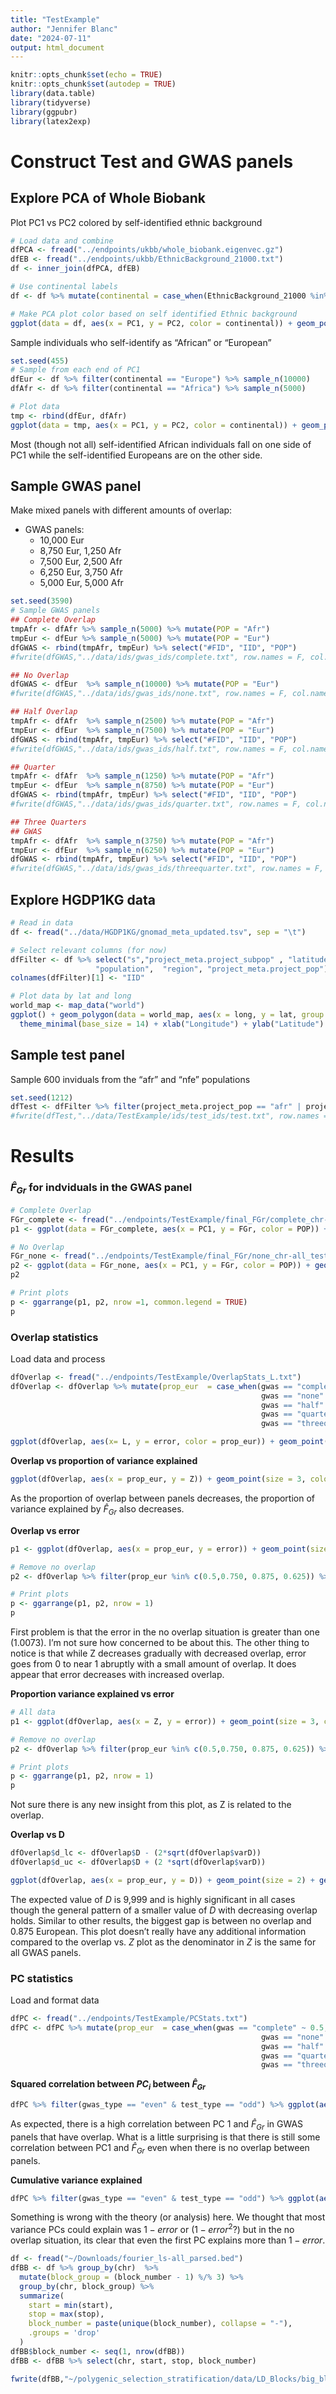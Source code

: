 ```yaml
---
title: "TestExample"
author: "Jennifer Blanc"
date: "2024-07-11"
output: html_document
---
```


```r
knitr::opts_chunk$set(echo = TRUE)
knitr::opts_chunk$set(autodep = TRUE)
library(data.table)
library(tidyverse)
library(ggpubr)
library(latex2exp)
```

# Construct Test and GWAS panels 

## Explore PCA of Whole Biobank

Plot PC1 vs PC2 colored by self-identified ethnic background
```r
# Load data and combine
dfPCA <- fread("../endpoints/ukbb/whole_biobank.eigenvec.gz")
dfEB <- fread("../endpoints/ukbb/EthnicBackground_21000.txt")
df <- inner_join(dfPCA, dfEB)

# Use continental labels 
df <- df %>% mutate(continental = case_when(EthnicBackground_21000 %in% c(4, 4001, 4002, 4003) ~ "Africa", EthnicBackground_21000 %in% c(1, 1001, 1002, 1003) ~ "Europe", EthnicBackground_21000 %in% c(2, 2001, 2002, 2003, 2004) ~ "Mixed", EthnicBackground_21000 %in% c(3, 3001, 3002, 3003, 3004) ~ "Asia"))
```

```r
# Make PCA plot color based on self identified Ethnic background
ggplot(data = df, aes(x = PC1, y = PC2, color = continental)) + geom_point() + theme_classic(base_size = 14) + scale_color_manual(values = c("darkred", "navy", "goldenrod4", "gray50"), na.value = "gray70")
```
Sample individuals who self-identify as "African" or "European"
```r
set.seed(455)
# Sample from each end of PC1
dfEur <- df %>% filter(continental == "Europe") %>% sample_n(10000)
dfAfr <- df %>% filter(continental == "Africa") %>% sample_n(5000)

# Plot data
tmp <- rbind(dfEur, dfAfr)
ggplot(data = tmp, aes(x = PC1, y = PC2, color = continental)) + geom_point() + theme_classic(base_size = 14) + scale_color_manual(values = c("darkred", "navy", "goldenrod4", "gray50"), na.value = "gray70")
```
Most (though not all) self-identified African individuals fall on one side of PC1 while the self-identified Europeans are on the other side.  

## Sample GWAS panel

Make mixed panels with different amounts of overlap:  

- GWAS panels:  
    - 10,000 Eur  
    - 8,750 Eur, 1,250 Afr  
    - 7,500 Eur, 2,500 Afr  
    - 6,250 Eur, 3,750 Afr  
    - 5,000 Eur, 5,000 Afr  

```r
set.seed(3590)
# Sample GWAS panels
## Complete Overlap
tmpAfr <- dfAfr %>% sample_n(5000) %>% mutate(POP = "Afr")
tmpEur <- dfEur %>% sample_n(5000) %>% mutate(POP = "Eur")
dfGWAS <- rbind(tmpAfr, tmpEur) %>% select("#FID", "IID", "POP")
#fwrite(dfGWAS,"../data/ids/gwas_ids/complete.txt", row.names = F, col.names = T, quote = F, sep = "\t")

## No Overlap
dfGWAS <- dfEur  %>% sample_n(10000) %>% mutate(POP = "Eur")
#fwrite(dfGWAS,"../data/ids/gwas_ids/none.txt", row.names = F, col.names = T, quote = F, sep = "\t")

## Half Overlap
tmpAfr <- dfAfr  %>% sample_n(2500) %>% mutate(POP = "Afr")
tmpEur <- dfEur  %>% sample_n(7500) %>% mutate(POP = "Eur")
dfGWAS <- rbind(tmpAfr, tmpEur) %>% select("#FID", "IID", "POP")
#fwrite(dfGWAS,"../data/ids/gwas_ids/half.txt", row.names = F, col.names = T, quote = F, sep = "\t")

## Quarter
tmpAfr <- dfAfr  %>% sample_n(1250) %>% mutate(POP = "Afr")
tmpEur <- dfEur  %>% sample_n(8750) %>% mutate(POP = "Eur")
dfGWAS <- rbind(tmpAfr, tmpEur) %>% select("#FID", "IID", "POP")
#fwrite(dfGWAS,"../data/ids/gwas_ids/quarter.txt", row.names = F, col.names = T, quote = F, sep = "\t")

## Three Quarters
## GWAS
tmpAfr <- dfAfr  %>% sample_n(3750) %>% mutate(POP = "Afr")
tmpEur <- dfEur  %>% sample_n(6250) %>% mutate(POP = "Eur")
dfGWAS <- rbind(tmpAfr, tmpEur) %>% select("#FID", "IID", "POP")
#fwrite(dfGWAS,"../data/ids/gwas_ids/threequarter.txt", row.names = F, col.names = T, quote = F, sep = "\t")
```

## Explore HGDP1KG data 

```r
# Read in data
df <- fread("../data/HGDP1KG/gnomad_meta_updated.tsv", sep = "\t")

# Select relevant columns (for now)
dfFilter <- df %>% select("s","project_meta.project_subpop" , "latitude" ,  "longitude",
                   "population",  "region", "project_meta.project_pop")
colnames(dfFilter)[1] <- "IID"

# Plot data by lat and long
world_map <- map_data("world")
ggplot() + geom_polygon(data = world_map, aes(x = long, y = lat, group = group), fill = "white", color = "black") + geom_point(data = dfFilter, aes(x = longitude, y = latitude, color = project_meta.project_pop), size = 2) +
  theme_minimal(base_size = 14) + xlab("Longitude") + ylab("Latitude") +labs(colour="POP") + theme(legend.position = "bottom")
```

## Sample test panel

Sample 600 inviduals from the "afr" and "nfe" populations
```r
set.seed(1212)
dfTest <- dfFilter %>% filter(project_meta.project_pop == "afr" | project_meta.project_pop == "nfe") %>% mutate(POP = case_when(project_meta.project_pop == "afr" ~ "Afr", project_meta.project_pop == "nfe" ~ "Eur")) %>% select("IID", "POP") %>% group_by(POP) %>% sample_n(600) %>% ungroup() %>% mutate(FID = 0) %>% select(FID, IID, POP)
#fwrite(dfTest,"../data/TestExample/ids/test_ids/test.txt", row.names = F, col.names = T, quote = F, sep = "\t")
```



# Results 

### $\hat{F}_{Gr}$ for indviduals in the GWAS panel 

```r
# Complete Overlap
FGr_complete <- fread("../endpoints/TestExample/final_FGr/complete_chr-all_test-all_Afr-Eur.txt.gz")
p1 <- ggplot(data = FGr_complete, aes(x = PC1, y = FGr, color = POP)) + geom_point() + theme_classic(base_size = 14) + scale_color_manual(values = c("darkred", "navy")) + ggtitle("Complete Overlap") + theme(plot.title = element_text(hjust = 0.5))

# No Overlap 
FGr_none <- fread("../endpoints/TestExample/final_FGr/none_chr-all_test-all_Afr-Eur.txt.gz")
p2 <- ggplot(data = FGr_none, aes(x = PC1, y = FGr, color = POP)) + geom_point() + theme_classic(base_size = 14) + scale_color_manual(values = c("navy")) + ggtitle("No Overlap") + theme(plot.title = element_text(hjust = 0.5))
p2

# Print plots
p <- ggarrange(p1, p2, nrow =1, common.legend = TRUE)
p
```

### Overlap statistics

Load data and process 
```r
dfOverlap <- fread("../endpoints/TestExample/OverlapStats_L.txt")
dfOverlap <- dfOverlap %>% mutate(prop_eur  = case_when(gwas == "complete" ~ 0.5, 
                                                        gwas == "none" ~ 1, 
                                                        gwas == "half" ~ 0.75,
                                                        gwas == "quarter" ~ 0.875,
                                                        gwas == "threequarter" ~ 0.625)) 
```

```r
ggplot(dfOverlap, aes(x= L, y = error, color = prop_eur)) + geom_point() + scale_x_log10()
```






**Overlap vs proportion of variance explained** 
```r
ggplot(dfOverlap, aes(x = prop_eur, y = Z)) + geom_point(size = 3, color = "purple4") + theme_bw(base_size = 14) + xlab("Proportion EUR in GWAS") + ylab("Proportion of variance explained (Z)") 
```
As the proportion of overlap between panels decreases, the proportion of variance explained by $\hat{F}_{Gr}$ also decreases.  

**Overlap vs error** 
```r
p1 <- ggplot(dfOverlap, aes(x = prop_eur, y = error)) + geom_point(size = 3, color = "purple4") + theme_bw(base_size = 14) + xlab("Proportion EUR in GWAS") + ylab("Error")  + geom_hline(yintercept = 0, color = "red", linetype = 2, linewidth = 1.2) + ggtitle("All Data") + theme(plot.title = element_text(hjust = 0.5))

# Remove no overlap
p2 <- dfOverlap %>% filter(prop_eur %in% c(0.5,0.750, 0.875, 0.625)) %>% ggplot(aes(x = prop_eur, y = error)) + geom_point(size = 3, color = "purple4") + theme_bw(base_size = 14) + xlab("Proportion EUR in GWAS") + ylab("Error") + geom_hline(yintercept = 0, color = "red", linetype = 2, linewidth = 1.2) + ggtitle("Removed No Overlap") + theme(plot.title = element_text(hjust = 0.5))

# Print plots
p <- ggarrange(p1, p2, nrow = 1)
p
```
First problem is that the error in the no overlap situation is greater than one (1.0073). I'm not sure how concerned to be about this. The other thing to notice is that while Z decreases gradually with decreased overlap, error goes from 0 to near 1 abruptly with a small amount of overlap. It does appear that error decreases with increased overlap.  


**Proportion variance explained vs error** 
```r
# All data
p1 <- ggplot(dfOverlap, aes(x = Z, y = error)) + geom_point(size = 3, color = "purple4") + theme_bw(base_size = 12) + ylab("Error") + xlab("Proportion of variance explained (Z)") + geom_hline(yintercept = 0, color = "red", linetype = 2, linewidth = 1.2) + ggtitle("All Data") + theme(plot.title = element_text(hjust = 0.5))

# Remove no overlap
p2 <- dfOverlap %>% filter(prop_eur %in% c(0.5,0.750, 0.875, 0.625)) %>% ggplot(aes(x = Z, y = error)) + geom_point(size = 3, color = "purple4") + theme_bw(base_size = 12) + ylab("Error") + xlab("Proportion of variance explained (Z)") + geom_hline(yintercept = 0, color = "red", linetype = 2, linewidth = 1.2) + ggtitle("Removed No Overlap") + theme(plot.title = element_text(hjust = 0.5))

# Print plots
p <- ggarrange(p1, p2, nrow = 1)
p
```
Not sure there is any new insight from this plot, as Z is related to the overlap. 

**Overlap vs D**  
```r
dfOverlap$d_lc <- dfOverlap$D - (2*sqrt(dfOverlap$varD)) 
dfOverlap$d_uc <- dfOverlap$D + (2 *sqrt(dfOverlap$varD))

ggplot(dfOverlap, aes(x = prop_eur, y = D)) + geom_point(size = 2) + geom_hline(yintercept = 999, color = "red", linetype = 2) + geom_errorbar(aes(ymin = d_lc, ymax = d_uc))  + theme_bw(base_size = 12) + xlab("Proportion EUR in GWAS")
```
The expected value of $D$ is 9,999 and is highly significant in all cases though the general pattern of a smaller value of $D$ with decreasing overlap holds. Similar to other results, the biggest gap is between no overlap and 0.875 European. This plot doesn't really have any additional information compared to the overlap vs. $Z$ plot as the denominator in $Z$ is the same for all GWAS panels.   

### PC statistics

Load and format data
```r
dfPC <- fread("../endpoints/TestExample/PCStats.txt")
dfPC <- dfPC %>% mutate(prop_eur  = case_when(gwas == "complete" ~ 0.5, 
                                                        gwas == "none" ~ 1, 
                                                        gwas == "half" ~ 0.75,
                                                        gwas == "quarter" ~ 0.875,
                                                        gwas == "threequarter" ~ 0.625))
```

**Squared correlation between $PC_i$ between $\hat{F}_{Gr}$**
```r
dfPC %>% filter(gwas_type == "even" & test_type == "odd") %>% ggplot(aes(x = PC, y = B2)) + geom_bar(stat = "identity", fill = "darkgreen", color = "darkgreen") + facet_grid(~prop_eur) + theme_bw(base_size = 12) + ylab(TeX("$B_{i}^2$"))
```
As expected, there is a high correlation between PC 1 and $\hat{F}_{Gr}$ in GWAS panels that have overlap. What is a little surprising is that there is still some correlation between PC1 and $\hat{F}_{Gr}$ even when there is no overlap between panels. 


**Cumulative variance explained** 
```r
dfPC %>% filter(gwas_type == "even" & test_type == "odd") %>% ggplot(aes(x = PC, y = r2)) + geom_bar(stat = "identity", fill = "darkgreen", color = "darkgreen") + facet_grid(~prop_eur) + theme_bw(base_size = 12) + ylab(TeX("$R_{K}^2$")) + geom_hline(data = dfOverlap, aes(yintercept = signal), color = "red", linetype = 2, linewidth = 1.5)
```
Something is wrong with the theory (or analysis) here. We thought that most variance PCs could explain was $1 - error$ or ($1 - error^2$?) but in the no overlap situation, its clear that even the first PC explains more than $1 - error$.  



```r
df <- fread("~/Downloads/fourier_ls-all_parsed.bed")
dfBB <- df %>% group_by(chr)  %>%
  mutate(block_group = (block_number - 1) %/% 3) %>%
  group_by(chr, block_group) %>%
  summarize(
    start = min(start),
    stop = max(stop),
    block_number = paste(unique(block_number), collapse = "-"),
    .groups = 'drop'
  )
dfBB$block_number <- seq(1, nrow(dfBB))
dfBB <- dfBB %>% select(chr, start, stop, block_number)

fwrite(dfBB,"~/polygenic_selection_stratification/data/LD_Blocks/big_blocks.bed", row.names = F, col.names = T, quote = F, sep = "\t")
```




